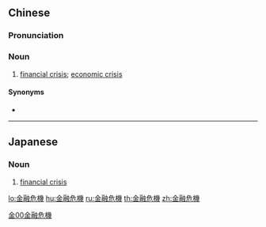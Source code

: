 {{also|金融危机}}
==Chinese==
{{zh-forms|s=金融危机|type=22}}

===Pronunciation===
{{zh-pron
|m=jīnróng 危jī
|c=gam1 jung4 ngai4 gei1
|cat=n
}}

===Noun===
{{zh-noun}}

# [[financial crisis]]; [[economic crisis]]

====Synonyms====
* {{zh-l|經濟危機}}

[[Category:zh:Economics|金00金融危機]]

----

==Japanese==
{{ja-kanjitab|きん|ゆう|き|き}}

===Noun===
{{ja-noun|きんゆう きき}}

# [[financial crisis]]

[[lo:金融危機]]
[[hu:金融危機]]
[[ru:金融危機]]
[[th:金融危機]]
[[zh:金融危機]]